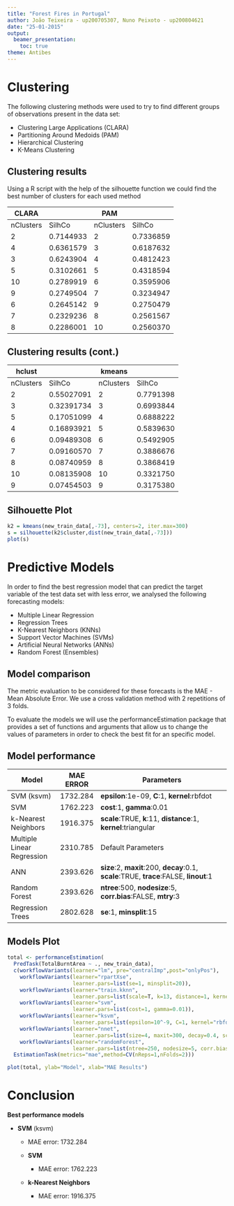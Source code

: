 ```yaml
---
title: "Forest Fires in Portugal"
author: João Teixeira - up200705307, Nuno Peixoto - up200804621
date: "25-01-2015"
output:
  beamer_presentation:
    toc: true
theme: Antibes
---
```


# Clustering

The following clustering methods were used to try to find different groups of observations present in the data set:

* Clustering Large Applications (CLARA)
* Partitioning Around Medoids (PAM)
* Hierarchical Clustering
* K-Means Clustering

## Clustering results

Using a R script with the help of the silhouette function we could find the best number of clusters for each used method 

| CLARA   |         |PAM      |         |
|---------|---------|---------|---------|
|nClusters|SilhCo   |nClusters|SilhCo   |
|2        |0.7144933|2        |0.7336859|
|4        |0.6361579|3        |0.6187632|
|3        |0.6243904|4        |0.4812423|
|5        |0.3102661|5        |0.4318594|
|10       |0.2789919|6        |0.3595906|
|9        |0.2749504|7        |0.3234947|
|6        |0.2645142|9        |0.2750479|
|7        |0.2329236|8        |0.2561567|
|8        |0.2286001|10       |0.2560370|

## Clustering results (cont.)

|hclust   |          |kmeans   |         |
|---------|----------|---------|---------|
|nClusters|SilhCo    |nClusters|SilhCo   | 
|2        |0.55027091|2        |0.7791398|
|3        |0.32391734|3        |0.6993844|
|5        |0.17051099|4        |0.6888222|
|4        |0.16893921|5        |0.5839630|
|6        |0.09489308|6        |0.5492905|
|7        |0.09160570|7        |0.3886676|
|8        |0.08740959|8        |0.3868419|
|10       |0.08135908|10       |0.3321750|
|9        |0.07454503|9        |0.3175380|

## Silhouette Plot

```r
k2 = kmeans(new_train_data[,-73], centers=2, iter.max=300)
s = silhouette(k2$cluster,dist(new_train_data[,-73]))
plot(s)
```

# Predictive Models

In order to find the best regression model that can predict the target variable of the test data set with less error, we analysed the following forecasting models:

* Multiple Linear Regression
* Regression Trees
* K-Nearest Neighbors (KNNs)
* Support Vector Machines (SVMs)
* Artificial Neural Networks (ANNs)
* Random Forest (Ensembles)

## Model comparison

The metric evaluation to be considered for these forecasts is the MAE - Mean Absolute Error. We use a
cross validation method with 2 repetitions of 3 folds.

To evaluate the models we will use the performanceEstimation package that provides a set of functions
and arguments that allow us to change the values of parameters in order to check the best fit for an specific
model.

## Model performance

| **Model**                        | **MAE ERROR** | **Parameters**                                                                           |
| -------------------------------- |:-------------:| -----------------------------------------------------------------------------------------|
| SVM (ksvm)                       |1732.284       |  **epsilon**:1e-09, **C**:1, **kernel**:rbfdot                                           |
| SVM                              |1762.223       |  **cost**:1, **gamma**:0.01                                                              |
| k-Nearest Neighbors              |1916.375       |   **scale**:TRUE, **k**:11, **distance**:1, **kernel**:triangular                        |
| Multiple Linear Regression       |2310.785       |   Default Parameters                                                                     |
| ANN                              |2393.626       |   **size**:2, **maxit**:200, **decay**:0.1, **scale**:TRUE, **trace**:FALSE, **linout**:1|
| Random Forest                    |2393.626       | **ntree**:500, **nodesize**:5, **corr.bias**:FALSE, **mtry**:3                           |
| Regression Trees                 |2802.628       |   **se**:1, **minsplit**:15                                                              |

## Models Plot

```r
total <- performanceEstimation(
  PredTask(TotalBurntArea ~ ., new_train_data),
  c(workflowVariants(learner="lm", pre="centralImp",post="onlyPos"),
    workflowVariants(learner="rpartXse",
                     learner.pars=list(se=1, minsplit=20)),
    workflowVariants(learner="train.kknn",
                     learner.pars=list(scale=T, k=13, distance=1, kernel="epanechnikov")),
    workflowVariants(learner="svm",
                     learner.pars=list(cost=1, gamma=0.01)),
    workflowVariants(learner="ksvm",
                     learner.pars=list(epsilon=10^-9, C=1, kernel="rbfdot")),
    workflowVariants(learner="nnet",
                     learner.pars=list(size=4, maxit=300, decay=0.4, scale=T, trace=F, linout=1)),
    workflowVariants(learner="randomForest",
                     learner.pars=list(ntree=250, nodesize=5, corr.bias=F, mtry=9))),
  EstimationTask(metrics="mae",method=CV(nReps=1,nFolds=2)))

plot(total, ylab="Model", xlab="MAE Results")
```

# Conclusion

**Best performance models**
  
* **SVM** (ksvm)
    * MAE error: 1732.284
    
  * **SVM**
    * MAE error: 1762.223
    
  * **k-Nearest Neighbors**
    * MAE error: 1916.375


